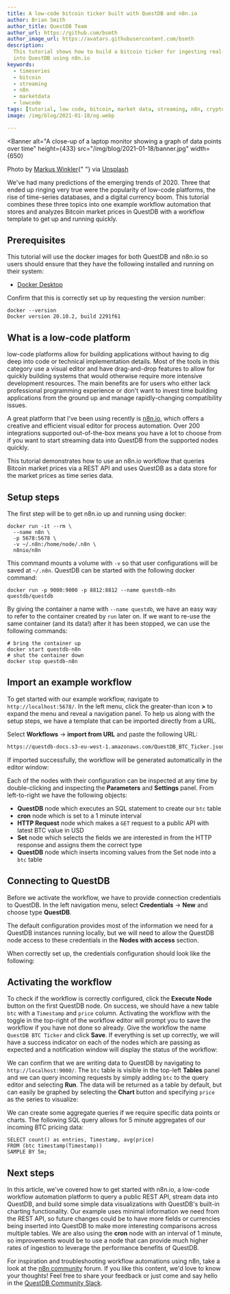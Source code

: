 ```yaml
---
title: A low-code bitcoin ticker built with QuestDB and n8n.io
author: Brian Smith
author_title: QuestDB Team
author_url: https://github.com/bsmth
author_image_url: https://avatars.githubusercontent.com/bsmth
description:
  This tutorial shows how to build a bitcoin ticker for ingesting real-time data
  into QuestDB using n8n.io
keywords:
  - timeseries
  - bitcoin
  - streaming
  - n8n
  - marketdata
  - lowcode
tags: [tutorial, low code, bitcoin, market data, streaming, n8n, crypto]
image: /img/blog/2021-01-18/og.webp

---
```



<Banner
  alt="A close-up of a laptop monitor showing a graph of data points over time"
  height={433}
  src="/img/blog/2021-01-18/banner.jpg"
  width={650}
>
  Photo by <a href="https://unsplash.com/photos/IrRbSND5EUc">Markus Winkler</a>{" "}
  via <a href="https://unsplash.com">Unsplash</a>
</Banner>

We've had many predictions of the emerging trends of 2020. Three that ended up
ringing very true were the popularity of low-code platforms, the rise of
time-series databases, and a digital currency boom. This tutorial combines these
three topics into one example workflow automation that stores and analyzes
Bitcoin market prices in QuestDB with a workflow template to get up and running
quickly.

<!--truncate-->

## Prerequisites

This tutorial will use the docker images for both QuestDB and n8n.io so users
should ensure that they have the following installed and running on their
system:

- [Docker Desktop](https://docs.docker.com/get-docker/)

Confirm that this is correctly set up by requesting the version number:

```shell
docker --version
Docker version 20.10.2, build 2291f61
```

## What is a low-code platform

low-code platforms allow for building applications without having to dig deep
into code or technical implementation details. Most of the tools in this
category use a visual editor and have drag-and-drop features to allow for
quickly building systems that would otherwise require more intensive development
resources. The main benefits are for users who either lack professional
programming experience or don't want to invest time building applications from
the ground up and manage rapidly-changing compatibility issues.

A great platform that I've been using recently is [n8n.io](https://n8n.io/),
which offers a creative and efficient visual editor for process automation. Over
200 integrations supported out-of-the-box means you have a lot to choose from if
you want to start streaming data into QuestDB from the supported nodes quickly.

This tutorial demonstrates how to use an n8n.io workflow that queries Bitcoin
market prices via a REST API and uses QuestDB as a data store for the market
prices as time series data.

## Setup steps

The first step will be to get n8n.io up and running using docker:

```shell
docker run -it --rm \
  --name n8n \
  -p 5678:5678 \
  -v ~/.n8n:/home/node/.n8n \
  n8nio/n8n
```

This command mounts a volume with `-v` so that user configurations will be saved
at `~/.n8n`. QuestDB can be started with the following docker command:

```
docker run -p 9000:9000 -p 8812:8812 --name questdb-n8n questdb/questdb
```

By giving the container a name with `--name questdb`, we have an easy way to
refer to the container created by `run` later on. If we want to re-use the same
container (and its data!) after it has been stopped, we can use the following
commands:

```shell
# bring the container up
docker start questdb-n8n
# shut the container down
docker stop questdb-n8n
```

## Import an example workflow

To get started with our example workflow, navigate to
`http://localhost:5678/`. In the left menu, click the
greater-than icon **>** to expand the menu and reveal a navigation panel. To
help us along with the setup steps, we have a template that can be imported
directly from a URL.

Select **Workflows** -> **import from URL** and paste the following URL:

```bash
https://questdb-docs.s3-eu-west-1.amazonaws.com/QuestDB_BTC_Ticker.json
```

If imported successfully, the workflow will be generated automatically in the
editor window:


<Screenshot
  alt="Submission form to import an n8n.io workflow from URL"
  height={284}
  src="/img/blog/2021-01-18/imported-workflow.webp"
  title="Example QuestDB BTC ticker workflow imported from URL"
  width={650}
/>

Each of the nodes with their configuration can be inspected at any time by
double-clicking and inspecting the **Parameters** and **Settings** panel. From
left-to-right we have the following objects:

- **QuestDB** node which executes an SQL statement to create our `btc` table
- **cron** node which is set to a 1 minute interval
- **HTTP Request** node which makes a `GET` request to a public API with latest
  BTC value in USD
- **Set** node which selects the fields we are interested in from the HTTP
  response and assigns them the correct type
- **QuestDB** node which inserts incoming values from the Set node into a `btc`
  table

## Connecting to QuestDB

Before we activate the workflow, we have to provide connection credentials to
QuestDB. In the left navigation menu, select **Credentials** -> **New** and
choose type **QuestDB**.

The default configuration provides most of the information we need for a QuestDB
instances running locally, but we will need to allow the QuestDB node access to
these credentials in the **Nodes with access** section.

When correctly set up, the credentials configuration should look like the
following:

<Screenshot
  alt="A credentials submission form for connecting n8n.io to QuestDB"
  height={284}
  src="/img/blog/2021-01-18/questdb-credentials.webp"
  title="Adding connection parameters for QuestDB"
  width={650}
/>

## Activating the workflow

To check if the workflow is correctly configured, click the **Execute Node**
button on the first QuestDB node. On success, we should have a new table `btc`
with a `Timestamp` and `price` column. Activating the workflow with the toggle
in the top-right of the workflow editor will prompt you to save the workflow if
you have not done so already. Give the workflow the name `QuestDB BTC Ticker`
and click **Save**. If everything is set up correctly, we will have a success
indicator on each of the nodes which are passing as expected and a notification
window will display the status of the workflow:

<Screenshot
  alt="An active n8n.io workflow writing Bitcoin market price to QuestDB"
  height={284}
  src="/img/blog/2021-01-18/active-btc-ticker.webp"
  title="The active workflow writing data to QuestDB"
  width={650}
/>

We can confirm that we are writing data to QuestDB by navigating to
`http://localhost:9000/`. The `btc` table is visible in
the top-left **Tables** panel and we can query incoming requests by simply
adding `btc` to the query editor and selecting **Run**. The data will be
returned as a table by default, but can easily be graphed by selecting the
**Chart** button and specifying `price` as the series to visualize:

<Screenshot
  alt="Time series data returned by QuestDB graphed as a chart"
  height={284}
  src="/img/blog/2021-01-18/create-chart.webp"
  title="Graphing our ticker data in QuestDB"
  width={650}
/>

We can create some aggregate queries if we require specific data points or
charts. The following SQL query allows for 5 minute aggregates of our incoming
BTC pricing data:

```
SELECT count() as entries, Timestamp, avg(price)
FROM (btc timestamp(Timestamp))
SAMPLE BY 5m;
```

<Screenshot
  alt="Time series data graphed in QuestDB using five minute aggregates"
  height={284}
  src="/img/blog/2021-01-18/charting-aggregates.webp"
  title="Graphing 5 minute aggregates of our ticker data in QuestDB"
  width={650}
/>

## Next steps

In this article, we've covered how to get started with n8n.io, a low-code
workflow automation platform to query a public REST API, stream data into
QuestDB, and build some simple data visualizations with QuestDB's built-in
charting functionality. Our example uses minimal information we need from the
REST API, so future changes could be to have more fields or currencies being
inserted into QuestDB to make more interesting comparisons across multiple
tables. We are also using the **cron** node with an interval of 1 minute, so
improvements would be to use a node that can provide much higher rates of
ingestion to leverage the performance benefits of QuestDB.

For inspiration and troubleshooting workflow automations using n8n, take a look
at the [n8n community](https://community.n8n.io/) forum. If you like this
content, we'd love to know your thoughts! Feel free to share your feedback or
just come and say hello in the [QuestDB Community Slack]({@slackUrl@}).
